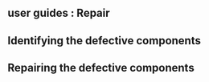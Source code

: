 ## user guides : Repair {#sec-user-guides-repair}

## Identifying the defective components

## Repairing the defective components
